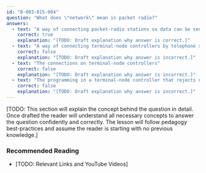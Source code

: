 ```yaml
---
id: "B-003-015-004"
question: "What does \"network\" mean in packet radio?"
answers:
  - text: "A way of connecting packet-radio stations so data can be sent over long distances"
    correct: true
    explanation: "[TODO: Draft explanation why answer is correct.]"
  - text: "A way of connecting terminal-node controllers by telephone so data can be sent over long distances"
    correct: false
    explanation: "[TODO: Draft explanation why answer is incorrect.]"
  - text: "The connections on terminal-node controllers"
    correct: false
    explanation: "[TODO: Draft explanation why answer is incorrect.]"
  - text: "The programming in a terminal-node controller that rejects other callers if a station is already connected"
    correct: false
    explanation: "[TODO: Draft explanation why answer is incorrect.]"
---
```


[TODO: This section will explain the concept behind the question in detail. Once drafted the reader will understand all necessary concepts to answer the question confidently and correctly. The lesson will follow pedagogy best-practices and assume the reader is starting with no previous knowledge.]

### Recommended Reading

- [TODO: Relevant Links and YouTube Videos]

